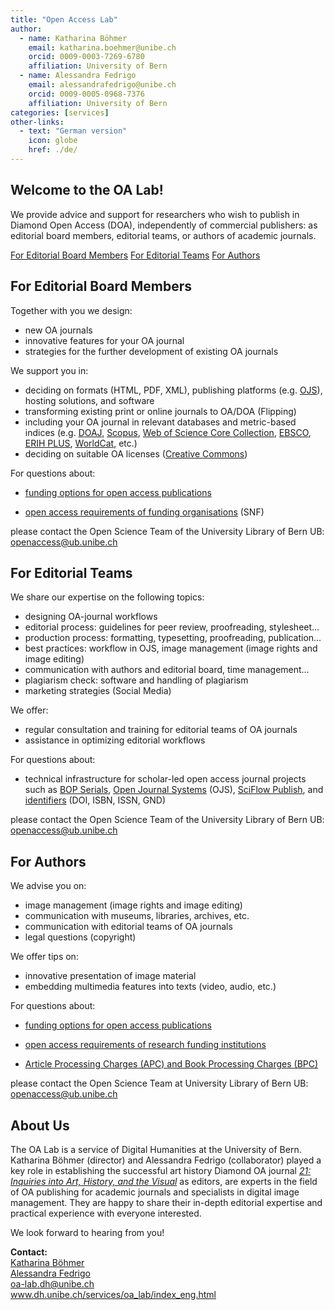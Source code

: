 ```yaml
---
title: "Open Access Lab"
author: 
  - name: Katharina Böhmer
    email: katharina.boehmer@unibe.ch
    orcid: 0009-0003-7269-6780
    affiliation: University of Bern
  - name: Alessandra Fedrigo
    email: alessandrafedrigo@unibe.ch
    orcid: 0009-0005-0968-7376
    affiliation: University of Bern
categories: [services]
other-links:
  - text: "German version"
    icon: globe
    href: ./de/
---
```


## Welcome to the OA Lab!

We provide advice and support for researchers who wish to publish in Diamond Open Access (DOA), independently of commercial publishers: as editorial board members, editorial teams, or authors of academic journals.

::: {.btn-group .d-flex .justify-content-center role="group" aria-label="Role navigation"}
<a href="#for-editorial-board-members" class="btn btn-outline-primary">For Editorial Board Members</a> <a href="#for-editorial-teams" class="btn btn-outline-primary">For Editorial Teams</a> <a href="#for-authors" class="btn btn-outline-primary">For Authors</a>
:::

## For Editorial Board Members

Together with you we design:

-   new OA journals
-   innovative features for your OA journal
-   strategies for the further development of existing OA journals

We support you in:

-   deciding on formats (HTML, PDF, XML), publishing platforms (e.g. [OJS](https://pkp.sfu.ca/software/ojs/)), hosting solutions, and software
-   transforming existing print or online journals to OA/DOA (Flipping)
-   including your OA journal in relevant databases and metric-based indices (e.g. [DOAJ](https://doaj.org/), [Scopus](https://www.scopus.com/search/form.uri?display=basic&zone=header&origin=searchbasic#basic), [Web of Science Core Collection](https://mjl.clarivate.com/home), [EBSCO](https://www.ebsco.com/), [ERIH PLUS](https://kanalregister.hkdir.no/publiseringskanaler/erihplus/), [WorldCat](https://search.worldcat.org/de), etc.)
-   deciding on suitable OA licenses ([Creative Commons](https://creativecommons.org/share-your-work/cclicenses/))

For questions about:

-   [funding options for open access publications](https://www.ub.unibe.ch/services/open_science/open_access/index_eng.html)

-   [open access requirements of funding organisations](https://www.ub.unibe.ch/services/open_science/open_access/index_eng.html#pane1224714) (SNF)

please contact the Open Science Team of the University Library of Bern UB: [openaccess\@ub.unibe.ch](mailto:openaccess@ub.unibe.ch)

## For Editorial Teams

We share our expertise on the following topics:

-   designing OA-journal workflows
-   editorial process: guidelines for peer review, proofreading, stylesheet…
-   production process: formatting, typesetting, proofreading, publication…
-   best practices: workflow in OJS, image management (image rights and image editing)
-   communication with authors and editorial board, time management…
-   plagiarism check: software and handling of plagiarism
-   marketing strategies (Social Media)

We offer:

-   regular consultation and training for editorial teams of OA journals
-   assistance in optimizing editorial workflows

For questions about:

-   technical infrastructure for scholar-led open access journal projects such as [BOP Serials](https://bop.unibe.ch/), [Open Journal Systems](https://pkp.sfu.ca/software/ojs/) (OJS), [SciFlow Publish](https://sciflow.net/en/sciflow-publish), and [identifiers](https://www.ub.unibe.ch/services/open_science/identifiers/index_eng.html) (DOI, ISBN, ISSN, GND)

please contact the Open Science Team of the University Library of Bern UB: [openaccess\@ub.unibe.ch](mailto:openaccess@ub.unibe.ch)

## For Authors

We advise you on:

-   image management (image rights and image editing)
-   communication with museums, libraries, archives, etc.
-   communication with editorial teams of OA journals
-   legal questions (copyright)

We offer tips on:

-   innovative presentation of image material
-   embedding multimedia features into texts (video, audio, etc.)

For questions about:

-   [funding options for open access publications](https://www.ub.unibe.ch/services/open_science/open_access/index_eng.html)

-   [open access requirements of research funding institutions](https://www.ub.unibe.ch/services/open_science/open_access/index_eng.html#pane1224714)

-   [Article Processing Charges (APC) and Book Processing Charges (BPC)](https://www.ub.unibe.ch/service/open_science/dienstleistungen/index_ger.html#collapse_pane780347)

please contact the Open Science Team at University Library of Bern UB: [openaccess\@ub.unibe.ch](mailto:openaccess@ub.unibe.ch)

## About Us

The OA Lab is a service of Digital Humanities at the University of Bern. Katharina Böhmer (director) and Alessandra Fedrigo (collaborator) played a key role in establishing the successful art history Diamond OA journal [*21: Inquiries into Art, History, and the Visual*](https://21-inquiries.eu/en) as editors, are experts in the field of OA publishing for academic journals and specialists in digital image management. They are happy to share their in-depth editorial expertise and practical experience with everyone interested.

We look forward to hearing from you!

**Contact:**\
[Katharina Böhmer](https://www.dh.unibe.ch/about_us/people/ma_boehmer_katharina/index_eng.html)\
[Alessandra Fedrigo](https://www.dh.unibe.ch/about_us/people/fedrigo_alessandra/index_eng.html)\
[oa-lab.dh\@unibe.ch](mailto:oa-lab.dh@unibe.ch)\
[www.dh.unibe.ch/services/oa_lab/index_eng.html](https://www.dh.unibe.ch/services/oa_lab/index_eng.html){.uri}